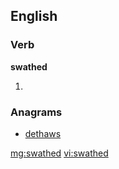 ==English==

===Verb===
'''swathed'''

# {{past of|[[swathe]]}}

===Anagrams===
* [[dethaws#English|dethaws]]

[[mg:swathed]]
[[vi:swathed]]